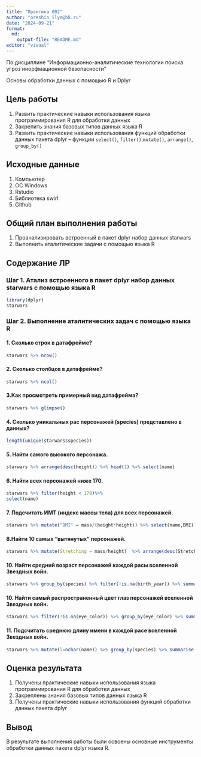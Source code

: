 ```yaml
---
title: "Практика 002"
author: "oreshin_ilya@bk.ru"
date: "2024-09-21"
format:
  md:
    output-file: "README.md"
editor: "visual"
---
```


По дисциплине "Информационно-аналитические технологии поиска угроз инорфмационной безопасности"

Основы обработки данных с помощью R и Dplyr

## Цель работы

1.  Развить практические навыки использования языка программирования R для обработки данных
2.  Закрепить знания базовых типов данных языка R
3.  Развить практические навыки использования функций обработки данных пакета dplyr – функции `select()`, `filter()`,`mutate()`, `arrange()`, `group_by()`

## Исходные данные

1.  Компьютер
2.  ОС Windows
3.  Rstudio
4.  Библиотека swirl
5.  Github

## Общий план выполнения работы

1.  Проанализировать встроенный в пакет dplyr набор данных starwars
2.  Выполнить аталитические задачи с помощью языка R

## Содержание ЛР

### Шаг 1. Атализ встроенного в пакет dplyr набор данных starwars с помощью языка R

```r
library(dplyr)
starwars
```

### Шаг 2. Выполнение аталитических задач с помощью языка R

#### 1. Сколько строк в датафрейме?

```r
starwars %>% nrow()
```

#### 2. Сколько столбцов в датафрейме?

```r
starwars %>% ncol()
```

#### 3.Как просмотреть примерный вид датафрейма?

```r
starwars %>% glimpse()
```

#### 4. Сколько уникальных рас персонажей (species) представлено в данных?

```r
length(unique(starwars$species))
```

#### 5. Найти самого высокого персонажа.

```r
starwars %>% arrange(desc(height)) %>% head(1) %>% select(name)
```

#### 6. Найти всех персонажей ниже 170.

```r
starwars %>% filter(height < 170)%>%
select(name)
```

#### 7. Подсчитать ИМТ (индекс массы тела) для всех персонажей.

```r
starwars %>% mutate("BMI" = mass/(height*height)) %>% select(name,BMI)
```

#### 8.Найти 10 самых “вытянутых” персонажей.

```r
starwars %>% mutate(Stretching = mass/height)  %>% arrange(desc(Stretching)) %>% head(10) %>% select(name,Stretching) 
```

#### 10. Найти средний возраст персонажей каждой расы вселенной Звездных войн.

```r
starwars %>% group_by(species) %>% filter(!is.na(birth_year)) %>% summarise(Sr = mean(birth_year)) %>% select(species, Sr) 

```

#### 10. Найти самый распространенный цвет глаз персонажей вселенной Звездных войн.

```r
starwars %>% filter(!is.na(eye_color)) %>% group_by(eye_color) %>% summarise(k = n()) %>% arrange(desc(k)) %>% head(1) %>% select(eye_color) 

```

#### 11. Подсчитать среднюю длину имени в каждой расе вселенной Звездных войн.

```r
starwars %>% mutate(l=nchar(name)) %>% group_by(species) %>% summarise(mean = mean(l)) %>% select(species,mean)
```

## Оценка результата

1.  Получены практические навыки использования языка программирования R для обработки данных
2.  Закреплены знания базовых типов данных языка R
3.  Получены практические навыки использования функций обработки данных пакета dplyr

## Вывод

В результате выполнения работы были освоены основные инструменты обработки данных пакета dplyr языка R.
